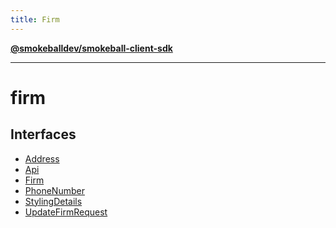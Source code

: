 ```yaml
---
title: Firm
---
```

[**@smokeballdev/smokeball-client-sdk**](./../../../README)

***

# firm

## Interfaces

- [Address](./interfaces/Address)
- [Api](./interfaces/Api)
- [Firm](./interfaces/Firm)
- [PhoneNumber](./interfaces/PhoneNumber)
- [StylingDetails](./interfaces/StylingDetails)
- [UpdateFirmRequest](./interfaces/UpdateFirmRequest)
